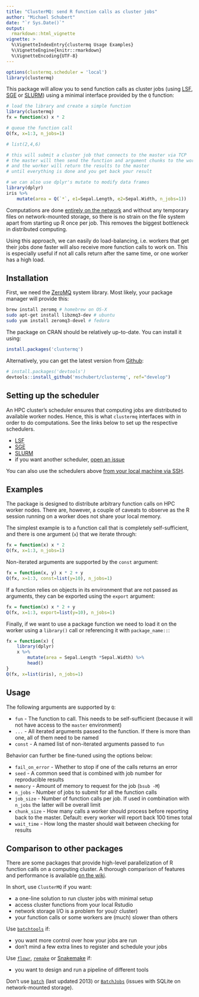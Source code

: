 ```yaml
---
title: "ClusterMQ: send R function calls as cluster jobs"
author: "Michael Schubert"
date: "`r Sys.Date()`"
output:
  rmarkdown::html_vignette
vignette: >
  %\VignetteIndexEntry{clustermq Usage Examples}
  %\VignetteEngine{knitr::rmarkdown}
  %\VignetteEncoding{UTF-8}
---
```


```r
options(clustermq.scheduler = 'local')
library(clustermq)
```

This package will allow you to send function calls as cluster jobs (using
[LSF](https://github.com/mschubert/clustermq/wiki/LSF),
[SGE](https://github.com/mschubert/clustermq/wiki/SGE) or
[SLURM](https://github.com/mschubert/clustermq/wiki/SLURM))
using a minimal interface provided by the `Q` function:

```r
# load the library and create a simple function
library(clustermq)
fx = function(x) x * 2

# queue the function call 
Q(fx, x=1:3, n_jobs=1)

# list(2,4,6)

# this will submit a cluster job that connects to the master via TCP
# the master will then send the function and argument chunks to the worker
# and the worker will return the results to the master
# until everything is done and you get back your result

# we can also use dplyr's mutate to modify data frames
library(dplyr)
iris %>%
    mutate(area = Q(`*`, e1=Sepal.Length, e2=Sepal.Width, n_jobs=1))
```

Computations are done [entirely on the
network](https://github.com/armstrtw/rzmq) and without any temporary files on
network-mounted storage, so there is no strain on the file system apart from
starting up R once per job. This removes the biggest bottleneck in distributed
computing.

Using this approach, we can easily do load-balancing, i.e. workers that get
their jobs done faster will also receive more function calls to work on. This
is especially useful if not all calls return after the same time, or one worker
has a high load.

## Installation

First, we need the [ZeroMQ](https://github.com/ropensci/rzmq#installation)
system library. Most likely, your package manager will provide this:

```sh
brew install zeromq # homebrew on OS-X
sudo apt-get install libzmq3-dev # ubuntu
sudo yum install zeromq3-devel # fedora
```

The package on CRAN should be relatively up-to-date. You can install it using:

```r
install.packages('clustermq')
```

Alternatively, you can get the latest version from
[Github](https://github.com/mschubert/clustermq):

```r
# install.packages('devtools')
devtools::install_github('mschubert/clustermq', ref="develop")
```

## Setting up the scheduler

An HPC cluster's scheduler ensures that computing jobs are distributed to
available worker nodes. Hence, this is what `clustermq` interfaces with in
order to do computations. See the links below to set up the respective
schedulers.

* [LSF](https://github.com/mschubert/clustermq/wiki/LSF)
* [SGE](https://github.com/mschubert/clustermq/wiki/SGE)
* [SLURM](https://github.com/mschubert/clustermq/wiki/SLURM)
* if you want another scheduler, [open an issue](https://github.com/mschubert/clustermq/issues/new)

You can also use the schedulers above [from your local machine via SSH](SSH).

## Examples

The package is designed to distribute arbitrary function calls on HPC worker
nodes. There are, however, a couple of caveats to observe as the R session
running on a worker does not share your local memory.

The simplest example is to a function call that is completely self-sufficient,
and there is one argument (`x`) that we iterate through:

```r
fx = function(x) x * 2
Q(fx, x=1:3, n_jobs=1)
```

Non-iterated arguments are supported by the `const` argument:

```r
fx = function(x, y) x * 2 + y
Q(fx, x=1:3, const=list(y=10), n_jobs=1)
```

If a function relies on objects in its environment that are not passed as
arguments, they can be exported using the `export` argument:

```r
fx = function(x) x * 2 + y
Q(fx, x=1:3, export=list(y=10), n_jobs=1)
```

Finally, if we want to use a package function we need to load it on the worker
using a `library()` call or referencing it with `package_name::`:

```r
fx = function(x) {
    library(dplyr)
    x %>%
        mutate(area = Sepal.Length *Sepal.Width) %>%
        head()
}
Q(fx, x=list(iris), n_jobs=1)
```

## Usage

The following arguments are supported by `Q`:

 * `fun` - The function to call. This needs to be self-sufficient (because it
        will not have access to the `master` environment)
 * `...` - All iterated arguments passed to the function. If there is more than
        one, all of them need to be named
 * `const` - A named list of non-iterated arguments passed to `fun`

Behavior can further be fine-tuned using the options below:

 * `fail_on_error` - Whether to stop if one of the calls returns an error
 * `seed` - A common seed that is combined with job number for reproducible results
 * `memory` - Amount of memory to request for the job (`bsub -M`)
 * `n_jobs` - Number of jobs to submit for all the function calls
 * `job_size` - Number of function calls per job. If used in combination with
        `n_jobs` the latter will be overall limit
 * `chunk_size` - How many calls a worker should process before reporting back
        to the master. Default: every worker will report back 100 times total
 * `wait_time` - How long the master should wait between checking for results

## Comparison to other packages

There are some packages that provide high-level parallelization of R function calls
on a computing cluster. A thorough comparison of features and performance is available
[on the wiki](https://github.com/mschubert/clustermq/wiki#comparison-to-other-packages).

In short, use `ClusterMQ` if you want:

* a one-line solution to run cluster jobs with minimal setup
* access cluster functions from your local Rstudio
* network storage I/O is a problem for you(r cluster)
* your function calls or some workers are (much) slower than others

Use [`batchtools`](https://github.com/mllg/batchtools) if:

* you want more control over how your jobs are run
* don't mind a few extra lines to register and schedule your jobs

Use [`flowr`](https://github.com/sahilseth/flowr),
[`remake`](https://github.com/richfitz/remake)
or [Snakemake](https://snakemake.readthedocs.io/en/latest/) if:

* you want to design and run a pipeline of different tools

Don't use [`batch`](https://cran.r-project.org/package=batch)
(last updated 2013) or [`BatchJobs`](https://github.com/tudo-r/BatchJobs)
(issues with SQLite on network-mounted storage).
